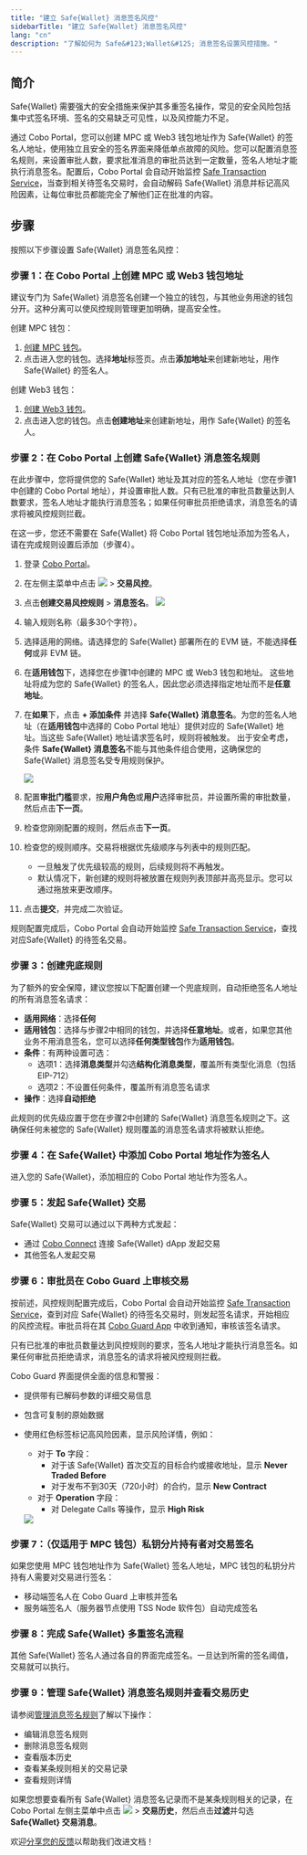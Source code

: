 ```yaml
---
title: "建立 Safe{Wallet} 消息签名风控"
sidebarTitle: "建立 Safe{Wallet} 消息签名风控"
lang: "cn"
description: "了解如何为 Safe&#123;Wallet&#125; 消息签名设置风控措施。"
---
```


## 简介

Safe&#123;Wallet&#125; 需要强大的安全措施来保护其多重签名操作，常见的安全风险包括集中式签名环境、签名的交易缺乏可见性，以及风控能力不足。

通过 Cobo Portal，您可以创建 MPC 或 Web3 钱包地址作为 Safe&#123;Wallet&#125; 的签名人地址，使用独立且安全的签名界面来降低单点故障的风险。您可以配置消息签名规则，来设置审批人数，要求批准消息的审批员达到一定数量，签名人地址才能执行消息签名。配置后，Cobo Portal 会自动开始监控 [Safe Transaction Service](https://docs.safe.global/core-api/transaction-service-overview)，当查到相关待签名交易时，会自动解码 Safe&#123;Wallet&#125; 消息并标记高风险因素，让每位审批员都能完全了解他们正在批准的内容。

## 步骤

按照以下步骤设置 Safe&#123;Wallet&#125; 消息签名风控：

### 步骤 1：在 Cobo Portal 上创建 MPC 或 Web3 钱包地址

<Info>建议专门为 Safe&#123;Wallet&#125; 消息签名创建一个独立的钱包，与其他业务用途的钱包分开。这种分离可以使风控规则管理更加明确，提高安全性。</Info>

创建 MPC 钱包：
1. [创建 MPC 钱包](/cn/portal/mpc-wallets/ocw/create-mpc-wallet)。
2. 点击进入您的钱包。选择**地址**标签页。点击**添加地址**来创建新地址，用作 Safe&#123;Wallet&#125; 的签名人。

创建 Web3 钱包：
1. [创建 Web3 钱包](/cn/portal/custodial-wallets/web3-wallets/set-up)。
2. 点击进入您的钱包。点击**创建地址**来创建新地址，用作 Safe&#123;Wallet&#125; 的签名人。

### 步骤 2：在 Cobo Portal 上创建 Safe&#123;Wallet&#125; 消息签名规则

在此步骤中，您将提供您的 Safe&#123;Wallet&#125; 地址及其对应的签名人地址（您在步骤1中创建的 Cobo Portal 地址），并设置审批人数。只有已批准的审批员数量达到人数要求，签名人地址才能执行消息签名；如果任何审批员拒绝请求，消息签名的请求将被风控规则拦截。

<Info>在这一步，您还不需要在 Safe&#123;Wallet&#125; 将 Cobo Portal 钱包地址添加为签名人，请在完成规则设置后添加（步骤4）。</Info>

1. 登录 [Cobo Portal](https://portal.cobo.com/login)。

2. 在左侧主菜单中点击 <img src="/cn/images/common/wallets_icon.svg" className="icon"/> > **交易风控**。

3. 点击**创建交易风控规则** > **消息签名**。
   <img src="/cn/images/risk-controls/create_policy_cn.png" className="screenshot_full_screen"/>

4. 输入规则名称（最多30个字符）。

5. 选择适用的网络。请选择您的 Safe&#123;Wallet&#125; 部署所在的 EVM 链，不能选择**任何**或非 EVM 链。

6. 在**适用钱包**下，选择您在步骤1中创建的 MPC 或 Web3 钱包和地址。
   <Info>这些地址将成为您的 Safe&#123;Wallet&#125; 的签名人，因此您必须选择指定地址而不是**任意地址**。</Info>

7. 在**如果**下，点击 **+ 添加条件** 并选择 **Safe&#123;Wallet&#125; 消息签名**。为您的签名人地址（在**适用钱包**中选择的 Cobo Portal 地址）提供对应的 Safe&#123;Wallet&#125; 地址。当这些 Safe&#123;Wallet&#125; 地址请求签名时，规则将被触发。
   <Info>出于安全考虑，条件 **Safe&#123;Wallet&#125; 消息签名**不能与其他条件组合使用，这确保您的 Safe&#123;Wallet&#125; 消息签名受专用规则保护。</Info>

   <img src="/cn/images/risk-controls/safewalletsigning.png" className="screenshot_full_screen"/>

8. 配置**审批门槛**要求，按**用户角色**或**用户**选择审批员，并设置所需的审批数量，然后点击**下一页**。

9. 检查您刚刚配置的规则，然后点击**下一页**。

10. 检查您的规则顺序。交易将根据优先级顺序与列表中的规则匹配。
    - 一旦触发了优先级较高的规则，后续规则将不再触发。
    - 默认情况下，新创建的规则将被放置在规则列表顶部并高亮显示。您可以通过拖放来更改顺序。

11. 点击**提交**，并完成二次验证。

<Info>规则配置完成后，Cobo Portal 会自动开始监控 [Safe Transaction Service](https://docs.safe.global/core-api/transaction-service-overview)，查找对应Safe&#123;Wallet&#125; 的待签名交易。</Info>

### 步骤 3：创建兜底规则

为了额外的安全保障，建议您按以下配置创建一个兜底规则，自动拒绝签名人地址的所有消息签名请求：

- **适用网络**：选择**任何**
- **适用钱包**：选择与步骤2中相同的钱包，并选择**任意地址**。或者，如果您其他业务不用消息签名，您可以选择**任何类型钱包**作为**适用钱包**。
- **条件**：有两种设置可选：
  - 选项1：选择**消息类型**并勾选**结构化消息类型**，覆盖所有类型化消息（包括 EIP-712）
  - 选项2：不设置任何条件，覆盖所有消息签名请求
- **操作**：选择**自动拒绝**

此规则的优先级应置于您在步骤2中创建的 Safe&#123;Wallet&#125; 消息签名规则之下。这确保任何未被您的 Safe&#123;Wallet&#125; 规则覆盖的消息签名请求将被默认拒绝。

### 步骤 4：在 Safe&#123;Wallet&#125; 中添加 Cobo Portal 地址作为签名人

进入您的 Safe&#123;Wallet&#125;，添加相应的 Cobo Portal 地址作为签名人。

### 步骤 5：发起 Safe&#123;Wallet&#125; 交易

Safe&#123;Wallet&#125; 交易可以通过以下两种方式发起：

- 通过 [Cobo Connect](/cn/cobo-connect/introduction) 连接 Safe&#123;Wallet&#125; dApp 发起交易
- 其他签名人发起交易

### 步骤 6：审批员在 Cobo Guard 上审核交易

按前述，风控规则配置完成后，Cobo Portal 会自动开始监控 [Safe Transaction Service](https://docs.safe.global/core-api/transaction-service-overview)，查到对应 Safe&#123;Wallet&#125; 的待签名交易时，则发起签名请求，开始相应的风控流程。审批员将在其 [Cobo Guard App](/cn/guard/introduction) 中收到通知，审核该签名请求。

只有已批准的审批员数量达到风控规则的要求，签名人地址才能执行消息签名。如果任何审批员拒绝请求，消息签名的请求将被风控规则拦截。

Cobo Guard 界面提供全面的信息和警报：
- 提供带有已解码参数的详细交易信息
- 包含可复制的原始数据
- 使用红色标签标记高风险因素，显示风险详情，例如：
   - 对于 **To** 字段：
      - 对于该 Safe&#123;Wallet&#125; 首次交互的目标合约或接收地址，显示 **Never Traded Before**
      - 对于发布不到30天（720小时）的合约，显示 **New Contract**
   - 对于 **Operation** 字段：
      - 对 Delegate Calls 等操作，显示 **High Risk**

   <img src="/en/images/risk-controls/safe-signer-cobo-guard-v1.png" className="screenshot_full_screen"/>

### 步骤 7：（仅适用于 MPC 钱包）私钥分片持有者对交易签名

如果您使用 MPC 钱包地址作为 Safe&#123;Wallet&#125; 签名人地址，MPC 钱包的私钥分片持有人需要对交易进行签名：
- 移动端签名人在 Cobo Guard 上审核并签名
- 服务端签名人（服务器节点使用 TSS Node 软件包）自动完成签名

### 步骤 8：完成 Safe&#123;Wallet&#125; 多重签名流程

其他 Safe&#123;Wallet&#125; 签名人通过各自的界面完成签名。一旦达到所需的签名阈值，交易就可以执行。

### 步骤 9：管理 Safe&#123;Wallet&#125; 消息签名规则并查看交易历史

请参阅[管理消息签名规则](/cn/portal/risk-controls/off-chain-tx-manage-message-signing)了解以下操作：
- 编辑消息签名规则
- 删除消息签名规则
- 查看版本历史
- 查看某条规则相关的交易记录
- 查看规则详情

如果您想要查看所有 Safe&#123;Wallet&#125; 消息签名记录而不是某条规则相关的记录，在 Cobo Portal 左侧主菜单中点击 <img src="/cn/images/common/wallets_icon.svg" className="icon"/> > **交易历史**，然后点击**过滤**并勾选 **Safe&#123;Wallet&#125; 交易消息**。

<Tip>欢迎[分享您的反馈](https://forms.zohopublic.com/cobo/form/DocumentFeedbackForm/formperma/QvLOhxJv1_JMsJ-1dleZ8Itb_7rzN-LtgvsDdxosoVI?referrername=manuals)以帮助我们改进文档！</Tip>

